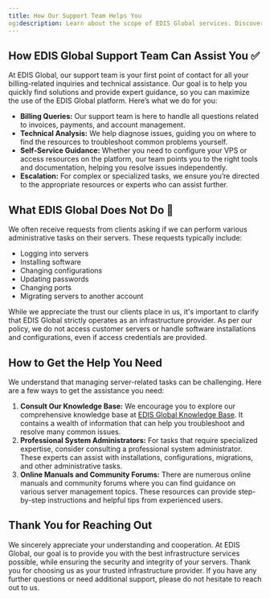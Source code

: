 ```yaml
---
title: How Our Support Team Helps You
og:description: Learn about the scope of EDIS Global services. Discover what we do, what we don't, and how to get the help you need for administrative tasks.
---
```


## **How EDIS Global Support Team Can Assist You ✅**

At EDIS Global, our support team is your first point of contact for all your billing-related inquiries and technical assistance. Our goal is to help you quickly find solutions and provide expert guidance, so you can maximize the use of the EDIS Global platform. Here’s what we do for you:

- **Billing Queries:** Our support team is here to handle all questions related to invoices, payments, and account management.
- **Technical Analysis:** We help diagnose issues, guiding you on where to find the resources to troubleshoot common problems yourself.
- **Self-Service Guidance:** Whether you need to configure your VPS or access resources on the platform, our team points you to the right tools and documentation, helping you resolve issues independently.
- **Escalation:** For complex or specialized tasks, we ensure you’re directed to the appropriate resources or experts who can assist further.

## What EDIS Global Does Not Do 🚫

We often receive requests from clients asking if we can perform various administrative tasks on their servers. These requests typically include:

- Logging into servers
- Installing software
- Changing configurations
- Updating passwords
- Changing ports
- Migrating servers to another account

While we appreciate the trust our clients place in us, it's important to clarify that EDIS Global strictly operates as an infrastructure provider. As per our policy, we do not access customer servers or handle software installations and configurations, even if access credentials are provided.

## How to Get the Help You Need&#x20;

We understand that managing server-related tasks can be challenging. Here are a few ways to get the assistance you need:

1. **Consult Our Knowledge Base:** We encourage you to explore our comprehensive knowledge base at [EDIS Global Knowledge Base](https://docs.edisglobal.com). It contains a wealth of information that can help you troubleshoot and resolve many common issues.
2. **Professional System Administrators:** For tasks that require specialized expertise, consider consulting a professional system administrator. These experts can assist with installations, configurations, migrations, and other administrative tasks.
3. **Online Manuals and Community Forums:** There are numerous online manuals and community forums where you can find guidance on various server management topics. These resources can provide step-by-step instructions and helpful tips from experienced users.

## Thank You for Reaching Out

We sincerely appreciate your understanding and cooperation. At EDIS Global, our goal is to provide you with the best infrastructure services possible, while ensuring the security and integrity of your servers. Thank you for choosing us as your trusted infrastructure provider. If you have any further questions or need additional support, please do not hesitate to reach out to us.
